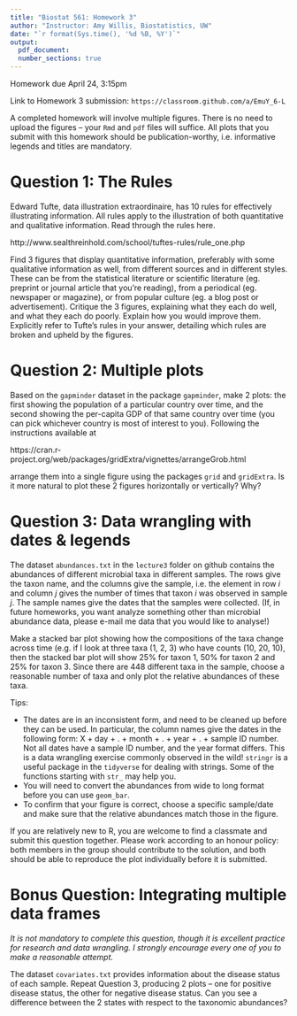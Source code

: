 ```yaml
---
title: "Biostat 561: Homework 3"
author: "Instructor: Amy Willis, Biostatistics, UW"
date: "`r format(Sys.time(), '%d %B, %Y')`"
output:
  pdf_document:
  number_sections: true
---
```


Homework due April 24, 3:15pm

Link to Homework 3 submission: `https://classroom.github.com/a/EmuY_6-L`

A completed homework will involve multiple figures. There is no need to upload the figures -- your `Rmd` and `pdf` files will suffice. All plots that you submit with this homework should be publication-worthy, i.e. informative legends and titles are mandatory.

# Question 1: The Rules

Edward Tufte, data illustration extraordinaire, has 10 rules for effectively illustrating information. All rules apply to the illustration of both quantitative and qualitative information. Read through the rules here.

http://www.sealthreinhold.com/school/tuftes-rules/rule_one.php

Find 3 figures that display quantitative information, preferably with some qualitative information as well, from different sources and in different styles. These can be from the statistical literature or scientific literature (eg. preprint or journal article that you're reading), from a periodical (eg. newspaper or magazine), or from popular culture (eg. a blog post or advertisement). Critique the 3 figures, explaining what they each do well, and what they each do poorly. Explain how you would improve them. Explicitly refer to Tufte's rules in your answer, detailing which rules are broken and upheld by the figures.

# Question 2: Multiple plots

Based on the `gapminder` dataset in the package `gapminder`, make 2 plots: the first showing the population of a particular country over time, and the second showing the per-capita GDP of that same country over time (you can pick whichever country is most of interest to you). Following the instructions available at

https://cran.r-project.org/web/packages/gridExtra/vignettes/arrangeGrob.html

arrange them into a single figure using the packages `grid` and `gridExtra`. Is it more natural to plot these 2 figures horizontally or vertically? Why?

# Question 3: Data wrangling with dates & legends

The dataset `abundances.txt` in the `lecture3` folder on github contains the abundances of different microbial taxa in different samples. The rows give the taxon name, and the columns give the sample, i.e. the element in row $i$ and column $j$ gives the number of times that taxon $i$ was observed in sample $j$. The sample names give the dates that the samples were collected. (If, in future homeworks, you want analyze something other than microbial abundance data, please e-mail me data that you would like to analyse!)

Make a stacked bar plot showing how the compositions of the taxa change across time (e.g. if I look at three taxa (1, 2, 3) who have counts (10, 20, 10), then the stacked bar plot will show 25% for taxon 1, 50% for taxon 2 and 25% for taxon 3. Since there are 448 different taxa in the sample, choose a reasonable number of taxa and only plot the relative abundances of these taxa.

Tips:

- The dates are in an inconsistent form, and need to be cleaned up before they can be used. In particular, the column names give the dates in the following form: X + day + . + month + . + year + . + sample ID number. Not all dates have a sample ID number, and the year format differs. This is a data wrangling exercise commonly observed in the wild! `stringr` is a useful package in the `tidyverse` for dealing with strings. Some of the functions starting with `str_` may help you.
- You will need to convert the abundances from wide to long format before you can use `geom_bar`.
- To confirm that your figure is correct, choose a specific sample/date and make sure that the relative abundances match those in the figure.

If you are relatively new to R, you are welcome to find a classmate and submit this question together. Please work according to an honour policy: both members in the group should contribute to the solution, and both should be able to reproduce the plot individually before it is submitted.


# Bonus Question: Integrating multiple data frames

*It is not mandatory to complete this question, though it is excellent practice for research and data wrangling. I strongly encourage every one of you to make a reasonable attempt.*

The dataset `covariates.txt` provides information about the disease status of each sample. Repeat Question 3, producing 2 plots -- one for positive disease status, the other for negative disease status. Can you see a difference between the 2 states with respect to the taxonomic abundances?
